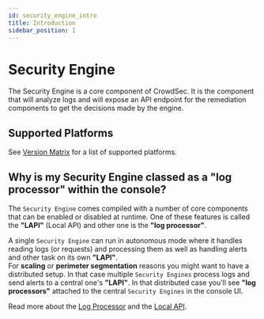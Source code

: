 ```yaml
---
id: security_engine_intro
title: Introduction
sidebar_position: 1
---
```


# Security Engine

The Security Engine is a core component of CrowdSec. It is the component that will analyze logs and will expose an API endpoint for the remediation components to get the decisions made by the engine.

## Supported Platforms

See [Version Matrix](/getting_started/versions_matrix.md) for a list of supported platforms.

## Why is my Security Engine classed as a "log processor" within the console?

The `Security Engine` comes compiled with a number of core components that can be enabled or disabled at runtime.
One of these features is called the **"LAPI"** (Local API) and other one is the **"log processor"**.  

A single `Security Engine` can run in autonomous mode where it handles reading logs (or requests) and processing them as well as handling alerts and other task on its own **"LAPI"**.   
For **scaling** or **perimeter segmentation** reasons you might want to have a distributed setup. In that case multiple `Security Engines` process logs and send alerts to a central one's **"LAPI"**. In that distributed case you'll see **"log processors"** attached to the central `Security Engines` in the console UI.   

Read more about the [Log Processor](log_processor/intro.mdx) and the [Local API](local_api/intro.md).
